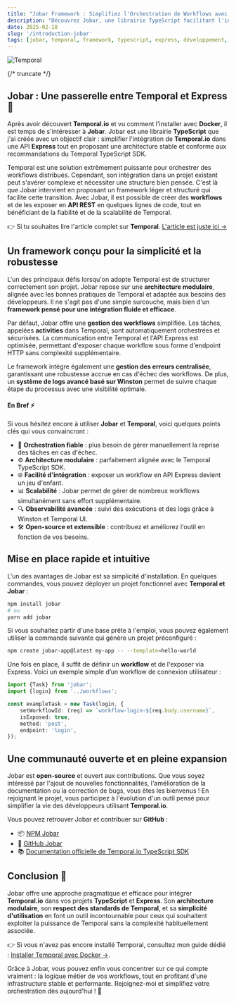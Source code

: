 ```yaml
---
title: "Jobar Framework : Simplifiez l'Orchestration de Workflows avec Temporal"
description: "Découvrez Jobar, une librairie TypeScript facilitant l'intégration de Temporal dans une API Express."
date: 2025-02-18
slug: '/introduction-jobar'
tags: [jobar, temporal, framework, typescript, express, développement, open-source]
---
```



![Temporal](/img/temporal_logo.png 'Temporal Logo')

<HorizontalDisplay />

{/* truncate */}

## Jobar : Une passerelle entre Temporal et Express 🚀

Après avoir découvert **Temporal.io** et vu comment l'installer avec **Docker**, il est temps de s'intéresser à **Jobar**. Jobar est une librairie **TypeScript** que j'ai créée avec un objectif clair : simplifier l'intégration de **Temporal.io** dans une API **Express** tout en proposant une architecture stable et conforme aux recommandations du Temporal TypeScript SDK.

Temporal est une solution extrêmement puissante pour orchestrer des workflows distribués. Cependant, son intégration dans un projet existant peut s'avérer complexe et nécessiter une structure bien pensée. C'est là que Jobar intervient en proposant un framework léger et structuré qui facilite cette transition. Avec Jobar, il est possible de créer des **workflows** et de les exposer en **API REST** en quelques lignes de code, tout en bénéficiant de la fiabilité et de la scalabilité de Temporal.

👉 Si tu souhaites lire l'article complet sur **Temporal**. [L'article est juste ici →](/blog/introduction-temporal)

<ArialInArticle />

## Un framework conçu pour la simplicité et la robustesse

L'un des principaux défis lorsqu'on adopte Temporal est de structurer correctement son projet. Jobar repose sur une **architecture modulaire**, alignée avec les bonnes pratiques de Temporal et adaptée aux besoins des développeurs. Il ne s'agit pas d'une simple surcouche, mais bien d'un **framework pensé pour une intégration fluide et efficace**.

Par défaut, Jobar offre une **gestion des workflows** simplifiée. Les tâches, appelées **activities** dans Temporal, sont automatiquement orchestrées et sécurisées. La communication entre Temporal et l'API Express est optimisée, permettant d'exposer chaque workflow sous forme d'endpoint HTTP sans complexité supplémentaire.

Le framework intègre également une **gestion des erreurs centralisée**, garantissant une robustesse accrue en cas d'échec des workflows. De plus, un **système de logs avancé basé sur Winston** permet de suivre chaque étape du processus avec une visibilité optimale.

#### En Bref ⚡

Si vous hésitez encore à utiliser **Jobar** et **Temporal**, voici quelques points clés qui vous convaincront :

-   🚀 **Orchestration fiable** : plus besoin de gérer manuellement la reprise des tâches en cas d'échec.
-   ⚙️ **Architecture modulaire** : parfaitement alignée avec le Temporal TypeScript SDK.
-   🌐 **Facilité d'intégration** : exposer un workflow en API Express devient un jeu d'enfant.
-   📊 **Scalabilité** : Jobar permet de gérer de nombreux workflows simultanément sans effort supplémentaire.
-   🔍 **Observabilité avancée** : suivi des exécutions et des logs grâce à Winston et Temporal UI.
-   🛠 **Open-source et extensible** : contribuez et améliorez l'outil en fonction de vos besoins.

<ArialInArticle />

## Mise en place rapide et intuitive

L'un des avantages de Jobar est sa simplicité d'installation. En quelques commandes, vous pouvez déployer un projet fonctionnel avec **Temporal et Jobar** :

```sh
npm install jobar
# ou
yarn add jobar
```

Si vous souhaitez partir d'une base prête à l'emploi, vous pouvez également utiliser la commande suivante qui génère un projet préconfiguré :

```sh
npm create jobar-app@latest my-app -- --template=hello-world
```

Une fois en place, il suffit de définir un **workflow** et de l'exposer via Express. Voici un exemple simple d’un workflow de connexion utilisateur :

```typescript
import {Task} from 'jobar';
import {login} from '../workflows';

const exampleTask = new Task(login, {
	setWorkflowId: (req) => `workflow-login-${req.body.username}`,
	isExposed: true,
	method: 'post',
	endpoint: 'login',
});
```

<ArialInArticle />

## Une communauté ouverte et en pleine expansion

Jobar est **open-source** et ouvert aux contributions. Que vous soyez intéressé par l'ajout de nouvelles fonctionnalités, l'amélioration de la documentation ou la correction de bugs, vous êtes les bienvenus ! En rejoignant le projet, vous participez à l'évolution d'un outil pensé pour simplifier la vie des développeurs utilisant **Temporal.io**.

Vous pouvez retrouver Jobar et contribuer sur **GitHub** :

-   📦 [NPM Jobar](https://www.npmjs.com/package/jobar)
-   🐙 [GitHub Jobar](https://github.com/william-donnette/jobar)
-   📚 [Documentation officielle de Temporal.io TypeScript SDK](https://docs.temporal.io/develop/typescript/)

## Conclusion 🎯

Jobar offre une approche pragmatique et efficace pour intégrer **Temporal.io** dans vos projets **TypeScript** et **Express**. Son **architecture modulaire**, son **respect des standards de Temporal**, et sa **simplicité d'utilisation** en font un outil incontournable pour ceux qui souhaitent exploiter la puissance de Temporal sans la complexité habituellement associée.

👉 Si vous n'avez pas encore installé Temporal, consultez mon guide dédié : [Installer Temporal avec Docker →](/blog/installation-temporal-docker).

Grâce à Jobar, vous pouvez enfin vous concentrer sur ce qui compte vraiment : la logique métier de vos workflows, tout en profitant d'une infrastructure stable et performante. Rejoignez-moi et simplifiez votre orchestration dès aujourd'hui ! 🚀

<ArialMultiplex />
